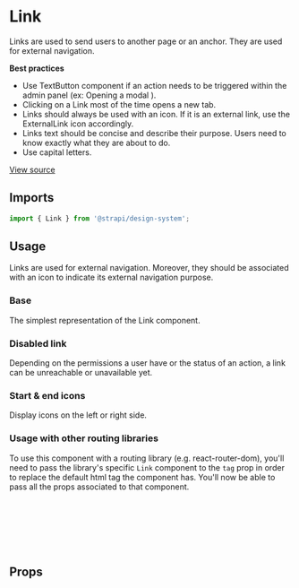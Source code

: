 

<Meta of={LinkStories} />

# Link

Links are used to send users to another page or an anchor. They are used for external navigation.

**Best practices**

- Use TextButton component if an action needs to be triggered within the admin panel (ex: Opening a modal ).
- Clicking on a Link most of the time opens a new tab.
- Links should always be used with an icon. If it is an external link, use the ExternalLink icon accordingly.
- Links text should be concise and describe their purpose. Users need to know exactly what they are about to do.
- Use capital letters.

[View source](https://github.com/strapi/design-system/tree/main/packages/design-system/src/Link)

## Imports

```js
import { Link } from '@strapi/design-system';
```

## Usage

Links are used for external navigation. Moreover, they should be associated with an icon to indicate its external
navigation purpose.

### Base

The simplest representation of the Link component.

<Canvas of={LinkStories.Base} />

### Disabled link

Depending on the permissions a user have or the status of an action, a link can be unreachable or unavailable yet.

<Canvas of={LinkStories.Disabled} />

### Start & end icons

Display icons on the left or right side.

<Canvas of={LinkStories.Icons} />

### Usage with other routing libraries

To use this component with a routing library (e.g. react-router-dom), you'll need to pass the library's specific `Link`
component to the `tag` prop in order to replace the default html tag the component has. You'll now be able to pass all
the props associated to that component.

```jsx
import { Link } from '@strapi/design-system';
import { NavLink } from 'my-routing-library';

<Link as={NavLink} to="/home">
  Home
</Link>;
```

## Props

<TypeTable of={Link} />
